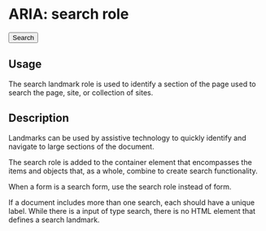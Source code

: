 
<Meta title="Search Component" component={Search} />

# ARIA: search role

<Preview withToolbar>
  <Story name="ARIA: search role">
    <Search>
        <div role="search" id="contact-info" aria-label="Search information">
	    <form>
            <button id="saveChanges" tabindex="0" role="button" aria-pressed="false">Search</button>
	    </form>
        </div>
    </Search>
  </Story>
</Preview>

## Usage

The search landmark role is used to identify a section of the page used to search the page, site, or collection of sites.

## Description

Landmarks can be used by assistive technology to quickly identify and navigate to large sections of the document. 

The search role is added to the container element that encompasses the items and objects that, as a whole, combine to create search functionality. 

When a form is a search form, use the search role instead of form. 

If a document includes more than one search, each should have a unique label. While there is a input of type search, there is no HTML element that defines a search landmark.
